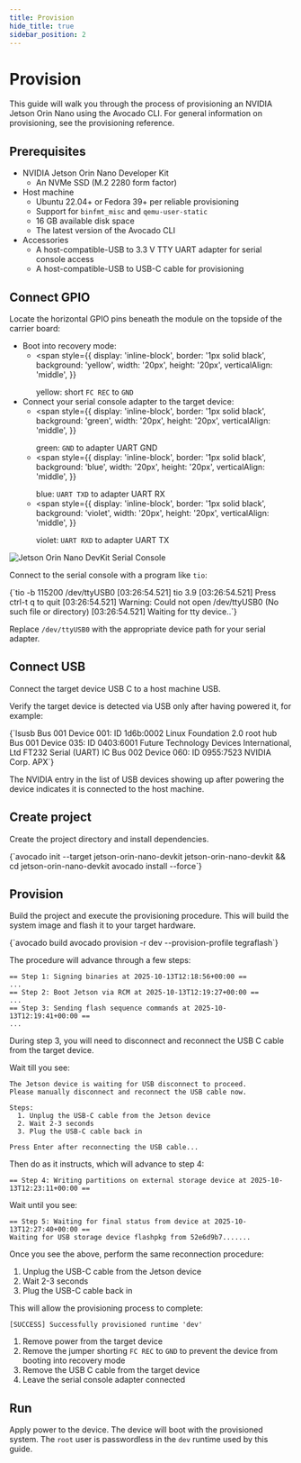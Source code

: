 ```yaml
---
title: Provision
hide_title: true
sidebar_position: 2
---
```



# Provision

This guide will walk you through the process of provisioning an NVIDIA Jetson Orin Nano using the Avocado CLI. For general information on provisioning, see the <Link href="/avocado-linux/references/provisioning">provisioning reference</Link>.

## Prerequisites

- NVIDIA Jetson Orin Nano Developer Kit
  - An NVMe SSD (M.2 2280 form factor)
- Host machine
  - Ubuntu 22.04+ or Fedora 39+ per <Link href="/avocado-linux/references/provisioning#reliable-provisioning">reliable provisioning</Link>
  - Support for `binfmt_misc` and `qemu-user-static`
  - 16 GB available disk space
  - The latest version of the <Link href="/avocado-linux/tools/avocado-cli/overview">Avocado CLI</Link>
- Accessories
  - A host-compatible-USB to 3.3 V TTY UART adapter for serial console access
  - A host-compatible-USB to USB-C cable for provisioning

## Connect GPIO

Locate the horizontal GPIO pins beneath the module on the topside of the carrier board:

- Boot into recovery mode:
  - <span
      style={{
        display: 'inline-block',
        border: '1px solid black',
        background: 'yellow',
        width: '20px',
        height: '20px',
        verticalAlign: 'middle',
      }}
    ></span>
    yellow: short `FC REC` to `GND`
- Connect your serial console adapter to the target device:
  - <span
      style={{
        display: 'inline-block',
        border: '1px solid black',
        background: 'green',
        width: '20px',
        height: '20px',
        verticalAlign: 'middle',
      }}
    ></span>
    green: `GND` to adapter UART GND
  - <span
      style={{
        display: 'inline-block',
        border: '1px solid black',
        background: 'blue',
        width: '20px',
        height: '20px',
        verticalAlign: 'middle',
      }}
    ></span>
    blue: `UART TXD` to adapter UART RX
  - <span
      style={{
        display: 'inline-block',
        border: '1px solid black',
        background: 'violet',
        width: '20px',
        height: '20px',
        verticalAlign: 'middle',
      }}
    ></span>
    violet: `UART RXD` to adapter UART TX

<p>
  <img
    src="/img/jetson-orin-nano-devkit-serial-console.jpg"
    alt="Jetson Orin Nano DevKit Serial Console"
    style={{ width: '100%', maxWidth: '720px', display: 'block', margin: '0 auto' }}
  />
</p>

Connect to the serial console with a program like `tio`:

<CodeBlock language="text" title="Host machine">
  {`tio -b 115200 /dev/ttyUSB0
[03:26:54.521] tio 3.9
[03:26:54.521] Press ctrl-t q to quit
[03:26:54.521] Warning: Could not open /dev/ttyUSB0 (No such file or directory)
[03:26:54.521] Waiting for tty device..`}
</CodeBlock>

Replace <code>/dev/ttyUSB0</code> with the appropriate device path for your serial adapter.

## Connect USB

Connect the target device USB C to a host machine USB.

Verify the target device is detected via USB only after having powered it, for example:

<CodeBlock language="text" title="Host machine">
  {`lsusb
Bus 001 Device 001: ID 1d6b:0002 Linux Foundation 2.0 root hub
Bus 001 Device 035: ID 0403:6001 Future Technology Devices International, Ltd FT232 Serial (UART) IC
Bus 002 Device 060: ID 0955:7523 NVIDIA Corp. APX`}
</CodeBlock>

The NVIDIA entry in the list of USB devices showing up after powering the device indicates it is connected to the host machine.

## Create project

Create the project directory and install dependencies.

<CodeBlock title="Host machine">
  {`avocado init --target jetson-orin-nano-devkit jetson-orin-nano-devkit && cd jetson-orin-nano-devkit
avocado install --force`}
</CodeBlock>

## Provision

Build the project and execute the provisioning procedure. This will build the system image and flash it to your target hardware.

<CodeBlock language="bash" title="Host machine">
  {`avocado build
avocado provision -r dev --provision-profile tegraflash`}
</CodeBlock>

The procedure will advance through a few steps:

```
== Step 1: Signing binaries at 2025-10-13T12:18:56+00:00 ==
...
== Step 2: Boot Jetson via RCM at 2025-10-13T12:19:27+00:00 ==
...
== Step 3: Sending flash sequence commands at 2025-10-13T12:19:41+00:00 ==
...
```

During step 3, you will need to disconnect and reconnect the USB C cable from the target device.

Wait till you see:

```text
The Jetson device is waiting for USB disconnect to proceed.
Please manually disconnect and reconnect the USB cable now.

Steps:
  1. Unplug the USB-C cable from the Jetson device
  2. Wait 2-3 seconds
  3. Plug the USB-C cable back in

Press Enter after reconnecting the USB cable...
```

Then do as it instructs, which will advance to step 4:

```text
== Step 4: Writing partitions on external storage device at 2025-10-13T12:23:11+00:00 ==
```

Wait until you see:

```text
== Step 5: Waiting for final status from device at 2025-10-13T12:27:40+00:00 ==
Waiting for USB storage device flashpkg from 52e6d9b7.......
```

Once you see the above, perform the same reconnection procedure:

1. Unplug the USB-C cable from the Jetson device
2. Wait 2-3 seconds
3. Plug the USB-C cable back in

This will allow the provisioning process to complete:

```text
[SUCCESS] Successfully provisioned runtime 'dev'
```

1. Remove power from the target device
2. Remove the jumper shorting `FC REC` to `GND` to prevent the device from booting into recovery mode
3. Remove the USB C cable from the target device
4. Leave the serial console adapter connected

## Run

Apply power to the device. The device will boot with the provisioned system. The `root` user is passwordless in the `dev` runtime used by this guide.
